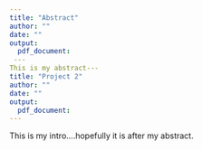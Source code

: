 ```yaml
---
title: "Abstract"
author: ""
date: ""
output: 
  pdf_document:
 ---
This is my abstract---
title: "Project 2"
author: ""
date: ""
output: 
  pdf_document:
---
```

This is my intro....hopefully it is after my abstract.